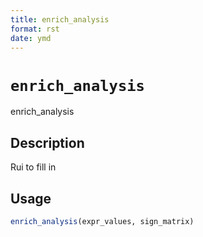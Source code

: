 ```yaml
--- 
title: enrich_analysis 
format: rst 
date: ymd 
--- 
```

# `enrich_analysis`

enrich_analysis


## Description

Rui to fill in


## Usage

```r
enrich_analysis(expr_values, sign_matrix)
```



